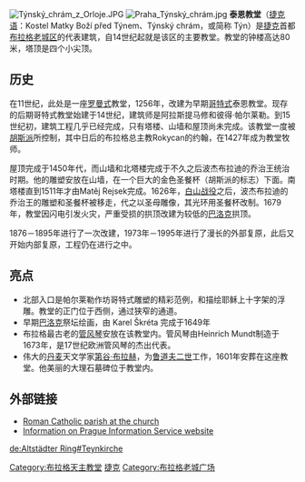 [[File:Týnský_chrám_z_Orloje.JPG|right]]
[[File:Praha_Týnský_chrám.jpg|thumb]]
'''泰恩教堂'''（[[捷克语|捷克语]]：Kostel Matky Boží před Týnem、Týnský chrám，或简称 Týn）是[[捷克|捷克]]首都[[布拉格|布拉格]][[布拉格老城|老城区]]的代表建筑，自14世纪起就是该区的主要教堂。教堂的钟楼高达80米，塔顶是四个小尖顶。

== 历史 ==
在11世纪，此处是一座[[罗曼式建筑|罗曼式]]教堂，1256年，改建为早期[[哥特式建筑|哥特式]]泰恩教堂。现存的后期哥特式教堂始建于14世纪，建筑师是阿拉斯提马修和彼得·帕尔莱勒。到15世纪初，建筑工程几乎已经完成，只有塔楼、山墙和屋顶尚未完成。该教堂一度被[[胡斯派|胡斯派]]所控制，其中日后的布拉格总主教Rokycan的约翰，在1427年成为教堂牧师。 

屋顶完成于1450年代，而山墙和北塔楼完成于不久之后波杰布拉迪的乔治王统治时期。他的雕塑安放在山墙，在一个巨大的金色圣餐杯（胡斯派的标志）下面。南塔楼直到1511年才由Matěj Rejsek完成。1626年，[[白山战役|白山战役]]之后，波杰布拉迪的乔治王的雕塑和圣餐杯被移走，代之以圣母雕像，其光环用圣餐杯改制。1679年，教堂因闪电引发火灾，严重受损的拱顶改建为较低的[[巴洛克|巴洛克]]拱顶。

1876－1895年进行了一次改建，1973年－1995年进行了漫长的外部复原，此后又开始内部复原，工程仍在进行之中。

== 亮点 ==
* 北部入口是帕尔莱勒作坊哥特式雕塑的精彩范例，和描绘耶稣上十字架的浮雕。教堂的正门位于西侧，通过狭窄的通道。
* 早期[[巴洛克|巴洛克]]祭坛绘画，由 Karel Škréta 完成于1649年
* 布拉格最古老的[[管风琴|管风琴]]安放在该教堂内。管风琴由Heinrich Mundt制造于1673年，是17世纪欧洲管风琴的杰出代表。
* 伟大的[[丹麦|丹麦]]天文学家[[第谷·布拉赫|第谷·布拉赫]]，为[[鲁道夫二世_(神圣罗马帝国)|鲁道夫二世]]工作，1601年安葬在这座教堂。他美丽的大理石墓碑位于教堂内。

== 外部链接 ==
{{Commonscat|Church of Our Lady in front of Týn|Our Lady in front of Týn}}
* [https://web.archive.org/web/20080229005546/http://tynska.farnost.cz/index_en.html Roman Catholic parish at the church] {{en icon}}
* [http://www.pis.cz/en/prague/monuments/our_lady_before_tyn/ Information on Prague Information Service website] {{Wayback|url=http://www.pis.cz/en/prague/monuments/our_lady_before_tyn/ |date=20090520035413 }}

{{coord|50|5|15|N|14|25|21|E|type:landmark_region:CZ|display=title}}

[[Category:布拉格天主教堂|Category:布拉格天主教堂]]
[[Category:哥特式教堂|捷克]]
[[Category:布拉格老城广场|Category:布拉格老城广场]]

[[de:Altstädter_Ring#Teynkirche|de:Altstädter Ring#Teynkirche]]
